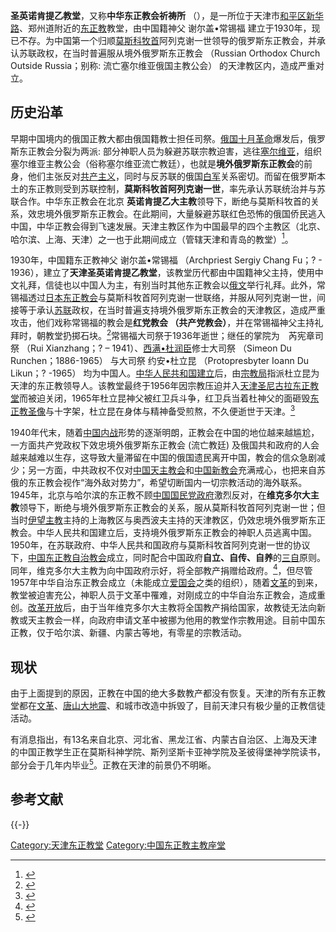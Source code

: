 '''圣英诺肯提乙教堂'''，又称'''中华东正教会祈祷所''' （{{lang-ru|Храм святого Иннокентия Иркутского}}），是一所位于天津市[[和平区_(天津市)|和平区]][[新华路_(天津)|新华路]]、郑州道附近的[[东正教|东正教]]教堂，由中国籍神父 谢尔盖•常锡福 建立于1930年，现已不存。为中国第一个归顺[[莫斯科牧首|莫斯科牧首]]阿列克谢一世领导的俄罗斯东正教会，并承认苏联政权，在当时普遍服从境外俄罗斯东正教会 （Russian Orthodox Church Outside Russia；别称: 流亡塞尔维亚俄国主教公会） 的天津教区内，造成严重对立。

==历史沿革==
早期中国境内的俄国正教大都由俄国籍教士担任司祭。[[俄国十月革命|俄国十月革命]]爆发后，俄罗斯东正教会分裂为两派: 部分神职人员为躲避苏联宗教迫害，逃往[[塞尔维亚|塞尔维亚]]，组织塞尔维亚主教公会（俗称塞尔维亚流亡教廷），也就是'''境外俄罗斯东正教会'''的前身，他们主张反对[[共产主义|共产主义]]，同时与反苏联的俄国[[白军|白军]]关系密切。而留在俄罗斯本土的东正教则受到苏联控制，'''莫斯科牧首阿列克谢一世'''，率先承认苏联统治并与苏联合作。中华东正教会在北京 '''英诺肯提乙大主教'''领导下，断绝与莫斯科牧首的关系，效忠境外俄罗斯东正教会。在此期间，大量躲避苏联红色恐怖的俄国侨民逃入中国，中华正教会得到飞速发展。天津主教区作为中国最早的四个主教区（北京、哈尔滨、上海、天津）之一也于此期间成立（管辖天津和青岛的教堂）<ref>{{cite web|url=http://www.orthodox.cn/localchurch/pozdnyaev/4_cn.htm|title=中华正教会的自治之路|publisher=正教会中华诸圣会|accessdate=2012年2月21日|archive-date=2011年7月16日|archive-url=https://web.archive.org/web/20110716131441/http://www.orthodox.cn/localchurch/pozdnyaev/4_cn.htm|dead-url=no}}</ref>。

1930年，中国籍东正教神父 谢尔盖•常锡福 （Archpriest Sergiy Chang Fu；? - 1936），建立了'''天津圣英诺肯提乙教堂'''，该教堂历代都由中国籍神父主持，使用中文礼拜，信徒也以中国人为主，有别当时其他东正教会以[[俄文|俄文]]举行礼拜。此外，常锡福透过[[日本正教会|日本东正教会]]与莫斯科牧首阿列克谢一世联络，并服从阿列克谢一世，间接等于承认[[苏联|苏联]]政权，在当时普遍支持境外俄罗斯东正教会的天津教区，造成严重攻击，他们戏称常锡福的教会是'''红党教会 （共产党教会）'''，并在常锡福神父主持礼拜时，朝教堂扔掷石块。<ref>{{cite web|url=http://www.022net.com/2005/12-1/484371113361982.html|title=“红党教会”——中华东正教会祈祷所|publisher=人民网天津视窗|date=2005年12月1日|accessdate=2012年2月21日|deadurl=yes|archiveurl=https://web.archive.org/web/20060712222040/http://www.022net.com/2005/12-1/484371113361982.html|archivedate=2006年7月12日}}</ref>常锡福大司祭于1936年逝世；继任的掌院为　芮宪章司祭 （Rui Xianzhang；? – 1941）、[[杜润臣|西满•杜润臣]]修士大司祭 （Simeon Du Runchen；1886-1965） 与大司祭 约安•杜立昆 （Protopresbyter Ioann Du Likun；? -1965） 均为中国人。[[中华人民共和国|中华人民共和国建立]]后，由[[国家宗教事务局|宗教局]]指派杜立昆为天津的东正教领导人。该教堂最终于1956年因宗教压迫并入[[天津圣尼古拉堂|天津圣尼古拉东正教堂]]而被迫关闭，1965年杜立昆神父被红卫兵斗争，红卫兵当着杜神父的面砸毁[[聖像畫|东正教圣像]]与十字架，杜立昆在身体与精神备受煎熬，不久便逝世于天津。<ref>{{cite web|url=http://www.tjhp.gov.cn/servlet/ContentServer?cid=1126853058898&pagename=tjhp%2FHPart%2Fxxhcont-1&c=HPart&p1=1104109915445|title=其他宗教|publisher=和平区民族宗教办公室|accessdate=2012年2月21日|deadurl=yes|archiveurl=https://web.archive.org/web/20150619104158/http://www.tjhp.gov.cn/servlet/ContentServer?cid=1126853058898&pagename=tjhp%2FHPart%2Fxxhcont-1&c=HPart&p1=1104109915445|archivedate=2015年6月19日}}</ref>

1940年代末，随着[[中国内战|中国内战]]形势的逐渐明朗，正教会在中国的地位越来越尴尬，一方面共产党政权下效忠境外俄罗斯东正教会 (流亡教廷) 及俄国共和政府的人会越来越难以生存，这导致大量滞留在中国的俄国遗民离开中国，教会的信众急剧减少；另一方面，中共政权不仅对[[中国天主教会|中国天主教会]]和[[中国新教|中国新教会]]充满戒心，也把来自苏俄的东正教会视作“海外敌对势力”，希望切断国内一切宗教活动的海外联系。1945年，北京与哈尔滨的东正教不顾[[中国国民党|中国国民党政府]]激烈反对，在'''维克多尔大主教'''领导下，断绝与境外俄罗斯东正教会的关系，服从莫斯科牧首阿列克谢一世；但当时[[上海及旧金山的圣伊望|伊望主教]]主持的上海教区与奥西波夫主持的天津教区，仍效忠境外俄罗斯东正教会。中华人民共和国建立后，支持境外俄罗斯东正教会的神职人员逃离中国。1950年，在苏联政府、中华人民共和国政府与莫斯科牧首阿列克谢一世的协议下，[[中國東正教|中国东正教自治教会]]成立，同时配合中国政府'''自立、自传、自养'''的[[三自|三自]]原则。同年，维克多尔大主教为向中国政府示好，将全部教产捐赠给政府。<ref>{{cite web|url=http://www.orthodox.cn/localchurch/pozdnyaev/20101113chinesechurch_hans.htm|title=中国大陆正教会：在自治框架下教会生命的复活|publisher=正教会中华诸圣会|date=2010年10月13日|accessdate=2012年2月21日|archive-date=2013年3月23日|archive-url=https://web.archive.org/web/20130323220213/http://www.orthodox.cn/localchurch/pozdnyaev/20101113chinesechurch_hans.htm|dead-url=no}}</ref>，但尽管1957年中华自治东正教会成立（未能成立[[爱国会|爱国会]]之类的组织），随着[[文革|文革]]的到来，教堂被迫害充公，神职人员于文革中罹难，对刚成立的中华自治东正教会，造成重创。[[改革开放|改革开放]]后，由于当年维克多尔大主教将全国教产捐给国家，故教徒无法向新教或天主教会一样，向政府申请文革中被挪为他用的教堂作宗教用途。目前中国东正教，仅于哈尔滨、新疆、内蒙古等地，有零星的宗教活动。

==现状==
由于上面提到的原因，正教在中国的绝大多数教产都没有恢复。天津的所有东正教堂都在[[文革|文革]]、[[唐山大地震|唐山大地震]]、和城市改造中拆毁了，目前天津只有极少量的正教信徒活动。

有消息指出，有13名来自北京、河北省、黑龙江省、内蒙古自治区、上海及天津的中国正教学生正在莫斯科神学院、斯列坚斯卡亚神学院及圣彼得堡神学院读书，部分会于几年内毕业<ref>{{cite web|url=http://76.75.216.139/2004/07/07/CH6345/|title=正教会要求中央政府容许增加在中国的活动|publisher=天亚社中文网|date=2004年7月7日|accessdate=2012年2月21日}}{{dead link|date=2017年12月 |bot=InternetArchiveBot |fix-attempted=yes }}</ref>。正教在天津的前景仍不明晰。

==参考文献==
<div class="references-small">
<references />
</div>

{{-}}
{{天津教堂}}

[[Category:天津东正教堂|Category:天津东正教堂]]
[[Category:中国东正教主教座堂|Category:中国东正教主教座堂]]